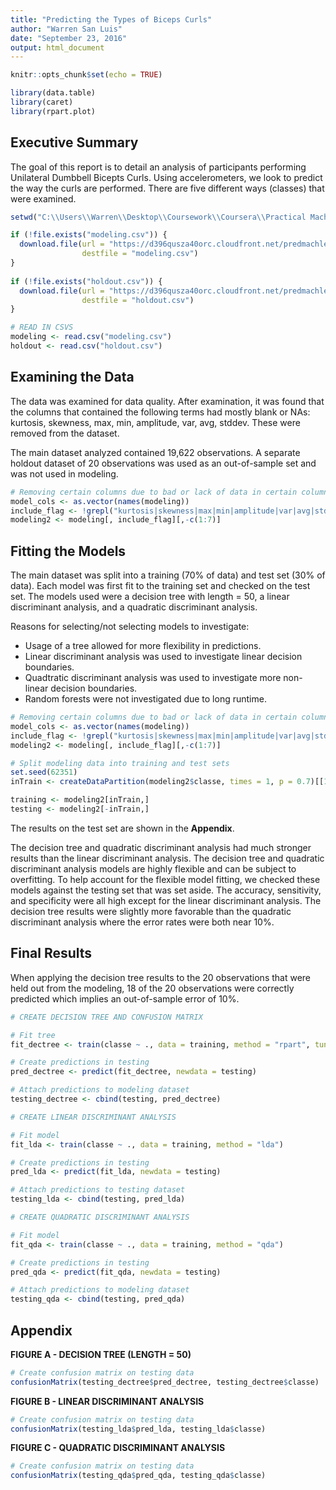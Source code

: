 ```yaml
---
title: "Predicting the Types of Biceps Curls"
author: "Warren San Luis"
date: "September 23, 2016"
output: html_document
---
```


```r
knitr::opts_chunk$set(echo = TRUE)
```

```r
library(data.table)
library(caret)
library(rpart.plot)
```

## Executive Summary

The goal of this report is to detail an analysis of participants performing Unilateral Dumbbell Bicepts Curls. Using accelerometers, we look to predict the way the curls are performed.  There are five different ways (classes) that were examined.

```r
setwd("C:\\Users\\Warren\\Desktop\\Coursework\\Coursera\\Practical Machine Learning\\Course Project")

if (!file.exists("modeling.csv")) {
  download.file(url = "https://d396qusza40orc.cloudfront.net/predmachlearn/pml-training.csv",
                destfile = "modeling.csv")
}
  
if (!file.exists("holdout.csv")) {
  download.file(url = "https://d396qusza40orc.cloudfront.net/predmachlearn/pml-testing.csv",
                destfile = "holdout.csv")
}

# READ IN CSVS
modeling <- read.csv("modeling.csv")
holdout <- read.csv("holdout.csv")
```

## Examining the Data
The data was examined for data quality. After examination, it was found that the columns that contained the following terms had mostly blank or NAs: kurtosis, skewness, max, min, amplitude, var, avg, stddev. These were removed from the dataset.

The main dataset analyzed contained 19,622 observations. A separate holdout dataset of 20 observations was used as an out-of-sample set and was not used in modeling.

```r
# Removing certain columns due to bad or lack of data in certain columns
model_cols <- as.vector(names(modeling))
include_flag <- !grepl("kurtosis|skewness|max|min|amplitude|var|avg|stddev", model_cols)
modeling2 <- modeling[, include_flag][,-c(1:7)]
```

## Fitting the Models

The main dataset was split into a training (70% of data) and test set (30% of data). Each model was first fit to the training set and checked on the test set. The models used were a decision tree with length = 50, a linear discriminant analysis, and a quadratic discriminant analysis.

Reasons for selecting/not selecting models to investigate:  

* Usage of a tree allowed for more flexibility in predictions.
* Linear discriminant analysis was used to investigate linear decision boundaries.
* Quadtratic discriminant analysis was used to investigate more non-linear decision boundaries.
* Random forests were not investigated due to long runtime.

```r
# Removing certain columns due to bad or lack of data in certain columns
model_cols <- as.vector(names(modeling))
include_flag <- !grepl("kurtosis|skewness|max|min|amplitude|var|avg|stddev", model_cols)
modeling2 <- modeling[, include_flag][,-c(1:7)]

# Split modeling data into training and test sets
set.seed(62351)
inTrain <- createDataPartition(modeling2$classe, times = 1, p = 0.7)[[1]]

training <- modeling2[inTrain,]
testing <- modeling2[-inTrain,]
```

The results on the test set are shown in the **Appendix**.

The decision tree and quadratic discriminant analysis had much stronger results than the linear discriminant analysis. The decision tree and quadratic discriminant analysis models are highly flexible and can be subject to overfitting. To help account for the flexible model fitting, we checked these models against the testing set that was set aside. The accuracy, sensitivity, and specificity were all high except for the linear discriminant analysis. The decision tree results were slightly more favorable than the quadratic discriminant analysis where the error rates were both near 10%.
  
## Final Results
When applying the decision tree results to the 20 observations that were held out from the modeling, 18 of the 20 observations were correctly predicted which implies an out-of-sample error of 10%.

```r
# CREATE DECISION TREE AND CONFUSION MATRIX

# Fit tree
fit_dectree <- train(classe ~ ., data = training, method = "rpart", tuneLength = 50)

# Create predictions in testing
pred_dectree <- predict(fit_dectree, newdata = testing)

# Attach predictions to modeling dataset
testing_dectree <- cbind(testing, pred_dectree)

# CREATE LINEAR DISCRIMINANT ANALYSIS

# Fit model
fit_lda <- train(classe ~ ., data = training, method = "lda")

# Create predictions in testing
pred_lda <- predict(fit_lda, newdata = testing)

# Attach predictions to testing dataset
testing_lda <- cbind(testing, pred_lda)

# CREATE QUADRATIC DISCRIMINANT ANALYSIS

# Fit model
fit_qda <- train(classe ~ ., data = training, method = "qda")

# Create predictions in testing
pred_qda <- predict(fit_qda, newdata = testing)

# Attach predictions to modeling dataset
testing_qda <- cbind(testing, pred_qda)
```

## Appendix

**FIGURE A - DECISION TREE (LENGTH = 50)**
```r
# Create confusion matrix on testing data
confusionMatrix(testing_dectree$pred_dectree, testing_dectree$classe)
```

**FIGURE B - LINEAR DISCRIMINANT ANALYSIS**
```r
# Create confusion matrix on testing data
confusionMatrix(testing_lda$pred_lda, testing_lda$classe)
```

**FIGURE C - QUADRATIC DISCRIMINANT ANALYSIS**
```r
# Create confusion matrix on testing data
confusionMatrix(testing_qda$pred_qda, testing_qda$classe)
```
